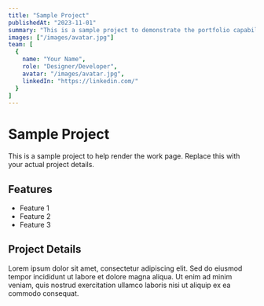 ```yaml
---
title: "Sample Project"
publishedAt: "2023-11-01"
summary: "This is a sample project to demonstrate the portfolio capabilities"
images: ["/images/avatar.jpg"]
team: [
  {
    name: "Your Name",
    role: "Designer/Developer",
    avatar: "/images/avatar.jpg",
    linkedIn: "https://linkedin.com/"
  }
]
---
```


# Sample Project

This is a sample project to help render the work page. Replace this with your actual project details.

## Features

- Feature 1
- Feature 2
- Feature 3

## Project Details

Lorem ipsum dolor sit amet, consectetur adipiscing elit. Sed do eiusmod tempor incididunt ut labore et dolore magna aliqua. Ut enim ad minim veniam, quis nostrud exercitation ullamco laboris nisi ut aliquip ex ea commodo consequat. 